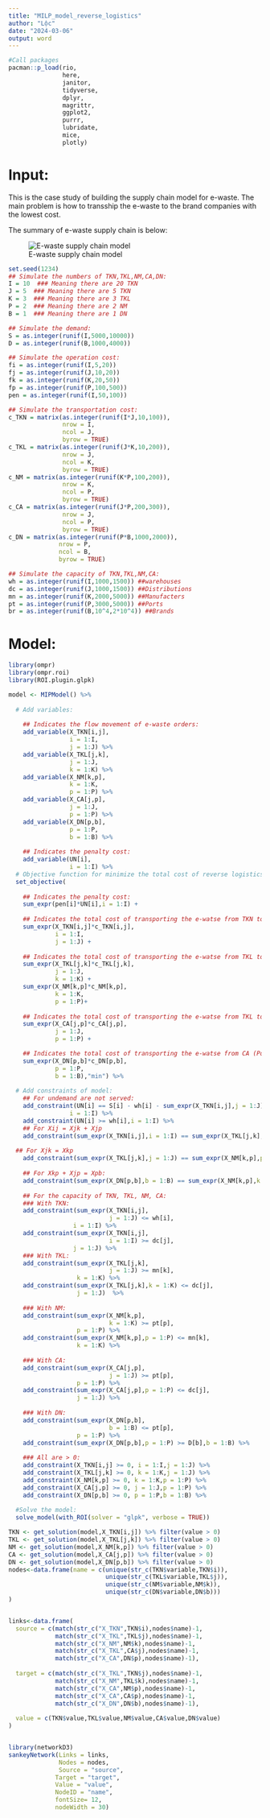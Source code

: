 ```yaml
---
title: "MILP_model_reverse_logistics"
author: "Lộc"
date: "2024-03-06"
output: word
---
```


```r
#Call packages
pacman::p_load(rio,
               here,
               janitor,
               tidyverse,
               dplyr,
               magrittr,
               ggplot2,
               purrr,
               lubridate,
               mice,
               plotly)
```

# Input:

This is the case study of building the supply chain model for e-waste. The main problem is how to transship the e-waste to the brand companies with the lowest cost.

The summary of e-waste supply chain is below:

![E-waste supply chain model](/Users/locca/Downloads/Line_chart.png)

```r
set.seed(1234)
## Simulate the numbers of TKN,TKL,NM,CA,DN:  
I = 10  ### Meaning there are 20 TKN
J = 5  ### Meaning there are 5 TKN
K = 3  ### Meaning there are 3 TKL
P = 2  ### Meaning there are 2 NM
B = 1  ### Meaning there are 1 DN

## Simulate the demand:
S = as.integer(runif(I,5000,10000))
D = as.integer(runif(B,1000,4000))

## Simulate the operation cost:
fi = as.integer(runif(I,5,20))
fj = as.integer(runif(J,10,20))
fk = as.integer(runif(K,20,50))
fp = as.integer(runif(P,100,500))
pen = as.integer(runif(I,50,100))

## Simulate the transportation cost:
c_TKN = matrix(as.integer(runif(I*J,10,100)),
               nrow = I,
               ncol = J,
               byrow = TRUE)    
c_TKL = matrix(as.integer(runif(J*K,10,200)),
               nrow = J,
               ncol = K,
               byrow = TRUE) 
c_NM = matrix(as.integer(runif(K*P,100,200)),
               nrow = K,
               ncol = P,
               byrow = TRUE) 
c_CA = matrix(as.integer(runif(J*P,200,300)),
               nrow = J,
               ncol = P,
               byrow = TRUE)
c_DN = matrix(as.integer(runif(P*B,1000,2000)),
              nrow = P,
              ncol = B,
              byrow = TRUE)

## Simulate the capacity of TKN,TKL,NM,CA:
wh = as.integer(runif(I,1000,1500)) ##warehouses
dc = as.integer(runif(J,1000,1500)) ##Distributions
mn = as.integer(runif(K,2000,5000)) ##Manufacters
pt = as.integer(runif(P,3000,5000)) ##Ports
br = as.integer(runif(B,10^4,2*10^4)) ##Brands

```

# Model:

```r
library(ompr)
library(ompr.roi)
library(ROI.plugin.glpk)

model <- MIPModel() %>%
  
  # Add variables:
  
    ## Indicates the flow movement of e-waste orders:
    add_variable(X_TKN[i,j],
                 i = 1:I,
                 j = 1:J) %>% 
    add_variable(X_TKL[j,k],
                 j = 1:J,
                 k = 1:K) %>% 
    add_variable(X_NM[k,p], 
                 k = 1:K,
                 p = 1:P) %>%
    add_variable(X_CA[j,p],
                 j = 1:J,
                 p = 1:P) %>%
    add_variable(X_DN[p,b], 
                 p = 1:P,
                 b = 1:B) %>% 
  
    ## Indicates the penalty cost:
    add_variable(UN[i], 
                 i = 1:I) %>% 
  # Objective function for minimize the total cost of reverse logistics:
  set_objective(
             
    ## Indicates the penalty cost:
    sum_expr(pen[i]*UN[i],i = 1:I) +
             
    ## Indicates the total cost of transporting the e-watse from TKN to TKL:
    sum_expr(X_TKN[i,j]*c_TKN[i,j], 
             i = 1:I,
             j = 1:J) +
      
    ## Indicates the total cost of transporting the e-watse from TKL to NM (Manufacturer) firstly and then to CA (Port)
    sum_expr(X_TKL[j,k]*c_TKL[j,k],
             j = 1:J,
             k = 1:K) +
    sum_expr(X_NM[k,p]*c_NM[k,p], 
             k = 1:K,
             p = 1:P)+
    
    ## Indicates the total cost of transporting the e-watse from TKL to CA (Port) and do not need to go to NM:
    sum_expr(X_CA[j,p]*c_CA[j,p], 
             j = 1:J,
             p = 1:P) +

    ## Indicates the total cost of transporting the e-watse from CA (Port) to HA (Brand companies):
    sum_expr(X_DN[p,b]*c_DN[p,b], 
             p = 1:P,
             b = 1:B),"min") %>%
  
  # Add constraints of model:
    ## For undemand are not served:
    add_constraint(UN[i] == S[i] - wh[i] - sum_expr(X_TKN[i,j],j = 1:J),
                 i = 1:I) %>% 
    add_constraint(UN[i] >= wh[i],i = 1:I) %>% 
    ## For Xij = Xjk + Xjp
    add_constraint(sum_expr(X_TKN[i,j],i = 1:I) == sum_expr(X_TKL[j,k],k = 1:K) + sum_expr(X_CA[j,p],p = 1:P),j= 1:J) %>%
  
  ## For Xjk = Xkp
    add_constraint(sum_expr(X_TKL[j,k],j = 1:J) == sum_expr(X_NM[k,p],p = 1:P), k = 1:K) %>%
  
    ## For Xkp + Xjp = Xpb:
    add_constraint(sum_expr(X_DN[p,b],b = 1:B) == sum_expr(X_NM[k,p],k = 1:K) + sum_expr(X_CA[j,p],j = 1:J),p = 1:P) %>%
  
    ## For the capacity of TKN, TKL, NM, CA:
    ### With TKN:
    add_constraint(sum_expr(X_TKN[i,j],
                            j = 1:J) <= wh[i],
                  i = 1:I) %>% 
    add_constraint(sum_expr(X_TKN[i,j],
                            i = 1:I) >= dc[j],
                  j = 1:J) %>% 
    ### With TKL:
    add_constraint(sum_expr(X_TKL[j,k],
                            j = 1:J) >= mn[k],
                   k = 1:K) %>% 
    add_constraint(sum_expr(X_TKL[j,k],k = 1:K) <= dc[j],
                   j = 1:J)  %>% 
  
    ### With NM:
    add_constraint(sum_expr(X_NM[k,p],
                            k = 1:K) >= pt[p],
                   p = 1:P) %>% 
    add_constraint(sum_expr(X_NM[k,p],p = 1:P) <= mn[k],
                   k = 1:K) %>%
  
    ### With CA:
    add_constraint(sum_expr(X_CA[j,p],
                            j = 1:J) >= pt[p],
                   p = 1:P) %>% 
    add_constraint(sum_expr(X_CA[j,p],p = 1:P) <= dc[j],
                   j = 1:J) %>% 
  
    ### With DN:  
    add_constraint(sum_expr(X_DN[p,b],
                            b = 1:B) <= pt[p],
                   p = 1:P) %>% 
    add_constraint(sum_expr(X_DN[p,b],p = 1:P) >= D[b],b = 1:B) %>%
  
    ### All are > 0:
    add_constraint(X_TKN[i,j] >= 0, i = 1:I,j = 1:J) %>% 
    add_constraint(X_TKL[j,k] >= 0, k = 1:K,j = 1:J) %>%
    add_constraint(X_NM[k,p] >= 0, k = 1:K,p = 1:P) %>%
    add_constraint(X_CA[j,p] >= 0, j = 1:J,p = 1:P) %>%
    add_constraint(X_DN[p,b] >= 0, p = 1:P,b = 1:B) %>%
  
  #Solve the model:
  solve_model(with_ROI(solver = "glpk", verbose = TRUE))
```

```r
TKN <- get_solution(model,X_TKN[i,j]) %>% filter(value > 0)
TKL <- get_solution(model,X_TKL[j,k]) %>% filter(value > 0)
NM <- get_solution(model,X_NM[k,p]) %>% filter(value > 0)
CA <- get_solution(model,X_CA[j,p]) %>% filter(value > 0)
DN <- get_solution(model,X_DN[p,b]) %>% filter(value > 0)
nodes<-data.frame(name = c(unique(str_c(TKN$variable,TKN$i)),
                           unique(str_c(TKL$variable,TKL$j)),
                           unique(str_c(NM$variable,NM$k)),                                    unique(c(str_c(CA$variable,NM$p),                                            str_c(CA$variable,CA$p))),
                           unique(str_c(DN$variable,DN$b)))
)


links<-data.frame(
  source = c(match(str_c("X_TKN",TKN$i),nodes$name)-1,
             match(str_c("X_TKL",TKL$j),nodes$name)-1,
             match(str_c("X_NM",NM$k),nodes$name)-1,
             match(str_c("X_TKL",CA$j),nodes$name)-1,
             match(str_c("X_CA",DN$p),nodes$name)-1),
  
  target = c(match(str_c("X_TKL",TKN$j),nodes$name)-1,
             match(str_c("X_NM",TKL$k),nodes$name)-1,
             match(str_c("X_CA",NM$p),nodes$name)-1,
             match(str_c("X_CA",CA$p),nodes$name)-1,
             match(str_c("X_DN",DN$b),nodes$name)-1),
             
  value = c(TKN$value,TKL$value,NM$value,CA$value,DN$value)
)


library(networkD3)
sankeyNetwork(Links = links, 
              Nodes = nodes, 
              Source = "source",
             Target = "target", 
             Value = "value", 
             NodeID = "name",
             fontSize= 12, 
             nodeWidth = 30)


```
  